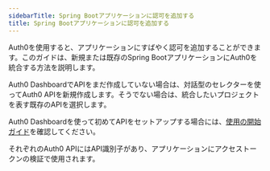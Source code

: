 ```yaml
---
sidebarTitle: Spring Bootアプリケーションに認可を追加する
title: Spring Bootアプリケーションに認可を追加する
---
```


Auth0を使用すると、アプリケーションにすばやく認可を追加することができます。このガイドは、新規または既存のSpring BootアプリケーションにAuth0を統合する方法を説明します。

Auth0 DashboardでAPIをまだ作成していない場合は、対話型のセレクターを使ってAuth0 APIを新規作成します。そうでない場合は、統合したいプロジェクトを表す既存のAPIを選択します。

Auth0 Dashboardを使って初めてAPIをセットアップする場合には、[使用の開始ガイド](https://auth0.com/docs/get-started/auth0-overview/set-up-apis)を確認してください。

それぞれのAuth0 APIにはAPI識別子があり、アプリケーションにアクセストークンの検証で使用されます。